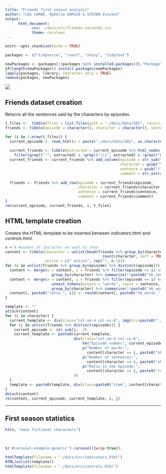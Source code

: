 ```yaml
---
title: "Friends first season analysis"
author: "Léo CARNÉ, Ophélie KORSIA & STEVEN Vincent"
output: 
      html_document:
            css: ./docs/src/friends-saison01.css
            theme: cerulean
---
```


```r
knitr::opts_chunk$set(echo = TRUE)

packages <- c("tidyverse", "rvest", "shiny", "tidytext")

newPackages <- packages[!(packages %in% installed.packages()[,"Package"])]
if(length(newPackages)) install.packages(newPackages)
lapply(packages, library, character.only = TRUE)
remove(packages, newPackages)
```

![](./docs/img/friends-logo.png)

## Friends dataset creation

Returns all the sentences said by the characters by episodes.

```r
t_files <-  tibble(files = list.files(path = "./docs/data/S01", recursive = TRUE))
friends <- tibble(episode = character(), character = character(), sentence = character(), comment = character())

for (i in 1:nrow(t_files)) {
  current_episode <- read_html(x = paste("./docs/data/S01", as.character(t_files[i, 1]), sep = "/"), encoding = "UTF-8")
  
  current_friends <- tibble(extracted = current_episode %>% html_nodes(css = "p") %>% html_text()) %>%
    filter(grepl(":", extracted) & !grepl("\\[", extracted) & !grepl("Written by:", extracted))
  current_friends <- current_friends %>% add_column(episode = str_sub(t_files[i, 1], 1,-6), 
                                                    character = gsub("\\:(.*)", "", current_friends$extracted), 
                                                    sentence = gsub("(?:.*)(?:\\)\ )|(?:.*)(?:\\:\ )", "", current_friends$extracted),
                                                    comment = str_extract(current_friends$extracted, "(?:\\()(?:.*)(?:\\))"))
  
  friends <- friends %>% add_row(episode = current_friends$episode, 
                                 character = current_friends$character, 
                                 sentence = current_friends$sentence,
                                 comment = current_friends$comment)
}
rm(current_episode, current_friends, i, t_files)
```

## HTML template creation

Creates the HTML template to be inserted between *indicators.html* and *controls.html*.

```r
n = 6 #number of character we want to show
content <- tibble(character = unlist(head(friends %>% group_by(character) %>% 
                                            count(character, sort = TRUE) %>% select(character), n)),
                  active = c(" active", rep("", n-1)))
for (i in unlist(friends %>% group_by(episode) %>% distinct(episode))) {
  content <- merge(x = content, y = friends %>% filter(episode == i) %>% 
                     group_by(character) %>% summarise(!!paste0("nb_sentences_", i) := n()), by.x = "character", by.y = "character")
  content <- merge(x = content, y = friends %>% filter(episode == i) %>% 
                     unnest_tokens(output = "words", input = sentence, token = "words") %>% 
                     group_by(character) %>% summarise(!!paste0("nb_words_", i) := n()), by.x = "character", by.y = "character")
  content[, paste0("ratio_", i)] <- round(content[, paste0("nb_words_", i)]/content[, paste0("nb_sentences_", i)])
}

template <- ""
attach(content)
for (i in character) {
  current_template <- div(class="col-sm-4 col-xs-6", img(src=paste0("./docs/img/", str_to_lower(i), ".jpg"), alt=i), div(class="carousel-caption", h1(class="white", i)))
  for (j in unlist(friends %>% distinct(episode))) {
    current_episode <- str_sub(j, -2)
    current_template <- paste0(current_template, 
                               div(class="col-sm-4 col-xs-6",
                                   h4("Episode number", current_episode),
                                   p("Number of words:",
                                     content[character == i, paste0("nb_words_01", current_episode)]),
                                   p("Number of sentences:",
                                     content[character == i, paste0("nb_sentences_01", current_episode)]),
                                   p("Ratio in the episode:",
                                     content[character == i, paste0("ratio_01", current_episode)])
                               ))
  }
  template <- paste0(template, div(class=paste0("item", content[character == i, "active"]), div(class="row", HTML(current_template))))
}
detach(content)
rm(content, current_episode, current_template, i, j)
```

---

## First season statistics

```r
h3(n, "main fictional characters")
```

<br>

```js
$('#carousel-example-generic').carousel({wrap:true});
```

```r
htmlTemplate(filename = "./docs/src/indicators.html")
HTML(unlist(template))
htmlTemplate(filename = "./docs/src/controls.html")
```

